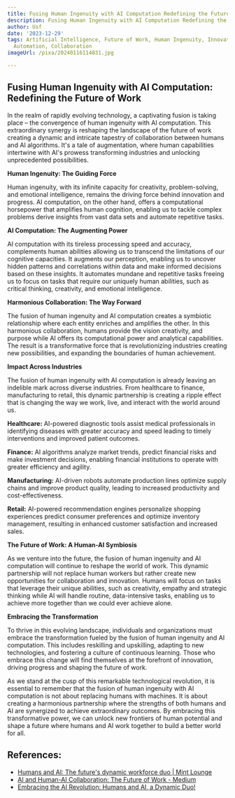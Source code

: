 ```yaml
---
title: Fusing Human Ingenuity with AI Computation Redefining the Future of Work
description: Fusing Human Ingenuity with AI Computation Redefining the Future of Work
author: Usf
date: '2023-12-29'
tags: Artificial Intelligence, Future of Work, Human Ingenuity, Innovation, Technology,
  Automation, Collaboration
imageUrl: /pixa/20240116114831.jpg

---
```

## Fusing Human Ingenuity  with AI Computation:  Redefining the Future  of Work

In the realm of rapidly evolving technology, a captivating  fusion is taking place – the convergence of human ingenuity with AI computation. This extraordinary synergy is reshaping the landscape of the future of work creating a dynamic and intricate tapestry of collaboration between humans and AI algorithms. It's a tale of  augmentation, where human capabilities  intertwine with AI's prowess transforming  industries and unlocking unprecedented possibilities.

**Human Ingenuity: The Guiding Force**

Human ingenuity, with its infinite capacity  for creativity, problem-solving, and  emotional intelligence, remains the driving force behind  innovation and progress. AI computation, on the other hand, offers a computational horsepower that amplifies  human cognition, enabling us to tackle  complex problems derive  insights from vast  data sets and  automate repetitive tasks.

**AI Computation: The Augmenting  Power**

AI computation with its tireless processing speed and accuracy, complements human abilities allowing us to transcend the limitations of our cognitive capacities. It augments our perception, enabling us to uncover hidden patterns and correlations  within data and make informed decisions based on these insights. It automates mundane and  repetitive tasks freeing us to  focus on tasks that require our uniquely human abilities, such as critical thinking, creativity,  and emotional intelligence.

**Harmonious  Collaboration: The Way Forward**

The fusion of human ingenuity and AI computation creates a symbiotic relationship where each entity enriches and amplifies the  other. In  this harmonious collaboration,  humans  provide the vision creativity, and purpose while  AI  offers its  computational power and analytical capabilities. The result is a transformative force that is revolutionizing industries creating new possibilities, and expanding the boundaries of human achievement.

**Impact Across Industries**

The fusion of human ingenuity with AI computation is already leaving an indelible mark across diverse industries. From healthcare to finance, manufacturing  to retail, this dynamic partnership is creating a ripple  effect  that  is changing  the way we work,  live, and interact with the world around us.

**Healthcare:** AI-powered diagnostic tools assist medical professionals in identifying  diseases with greater accuracy and speed leading to timely  interventions and improved patient outcomes.

**Finance:**  AI algorithms analyze  market trends, predict financial risks and make investment decisions, enabling financial institutions to operate with greater efficiency and  agility.

**Manufacturing:** AI-driven robots automate production lines optimize supply chains and improve product quality, leading  to increased productivity and cost-effectiveness.

**Retail:** AI-powered recommendation  engines personalize shopping experiences predict consumer  preferences and optimize inventory management, resulting in enhanced customer satisfaction and  increased sales.

**The Future of Work: A Human-AI Symbiosis**

As we venture into the future, the fusion of human  ingenuity and AI computation will continue to reshape the  world of work. This dynamic partnership will not replace human workers but rather create new opportunities for collaboration and  innovation. Humans will focus  on  tasks that  leverage their unique abilities, such as creativity, empathy and strategic thinking while AI will handle routine, data-intensive tasks, enabling us to achieve more together than we could ever achieve alone.

**Embracing the Transformation**

To thrive in this  evolving landscape, individuals and organizations must embrace the transformation fueled by the fusion  of human ingenuity and AI computation.  This includes reskilling and upskilling, adapting to new technologies, and fostering  a culture  of continuous learning. Those  who embrace this change will find themselves at  the forefront of innovation, driving progress and shaping the future of work.

As we stand at the cusp of this remarkable technological revolution, it is essential to remember  that the fusion of human ingenuity with AI computation is not about replacing humans with machines. It is about creating a harmonious partnership where the strengths of both humans and AI are synergized to achieve  extraordinary outcomes.  By embracing this transformative power, we can unlock new frontiers of human potential and shape a future where humans and AI work together  to build  a better world for all.

## References:
- [Humans and AI: The future's dynamic workforce duo | Mint Lounge](https://lifestyle.livemint.com/news/talking-point/artificial-intelligence-work-jobs-economy-111697387046826.html)
- [AI and Human-AI Collaboration: The Future of Work - Medium](https://medium.com/@viddeveloper0016/ai-and-human-ai-collaboration-the-future-of-work-b7f8948f039c)
- [Embracing the AI Revolution: Humans and AI, a Dynamic Duo!](https://www.linkedin.com/pulse/embracing-ai-revolution-humans-dynamic-duo-satarupa-ghosh)
